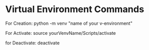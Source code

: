 
# Virtual Environment Commands

For Creation:
python -m venv "name of your v-environment"

For Activate:
source yourVenvName/Scripts/activate

for Deactivate:
deactivate